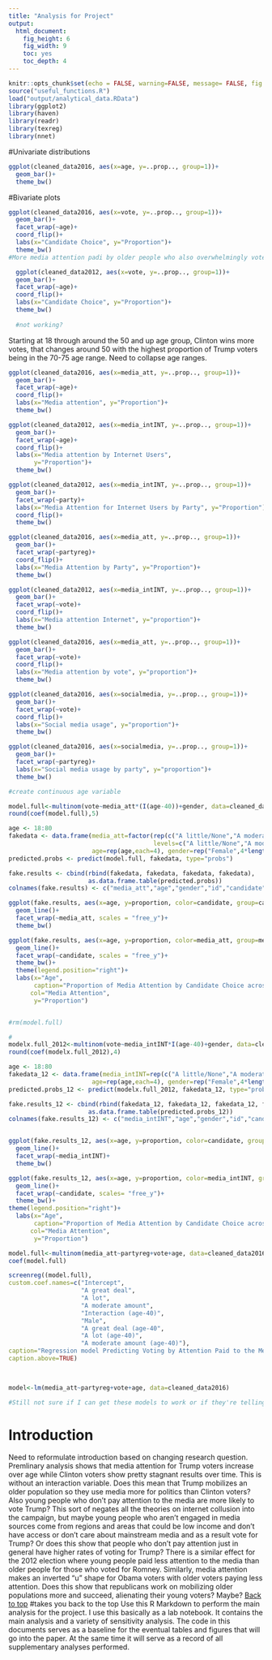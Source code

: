 ```yaml
---
title: "Analysis for Project"
output: 
  html_document: 
    fig_height: 6
    fig_width: 9
    toc: yes
    toc_depth: 4
---
```


```r
knitr::opts_chunk$set(echo = FALSE, warning=FALSE, message= FALSE, fig.align = "center")
source("useful_functions.R")
load("output/analytical_data.RData")
library(ggplot2)
library(haven)
library(readr)
library(texreg)
library(nnet)
```

#Univariate distributions
```r
ggplot(cleaned_data2016, aes(x=age, y=..prop.., group=1))+
  geom_bar()+
  theme_bw()
```

#Bivariate plots
```r
ggplot(cleaned_data2016, aes(x=vote, y=..prop.., group=1))+
  geom_bar()+
  facet_wrap(~age)+
  coord_flip()+
  labs(x="Candidate Choice", y="Proportion")+
  theme_bw()
#More media attention padi by older people who also overwhelmingly vote for trump
```

```r
  ggplot(cleaned_data2012, aes(x=vote, y=..prop.., group=1))+
  geom_bar()+
  facet_wrap(~age)+
  coord_flip()+
  labs(x="Candidate Choice", y="Proportion")+
  theme_bw()
  
  #not working?
```

Starting at 18 through around the 50 and up age group, Clinton wins more votes, that changes around 50 with the highest proportion of Trump voters being in the 70-75 age range. 
Need to collapse age ranges.

```r

ggplot(cleaned_data2016, aes(x=media_att, y=..prop.., group=1))+
  geom_bar()+
  facet_wrap(~age)+
  coord_flip()+
  labs(x="Media attention", y="Proportion")+
  theme_bw()
```
  
```r
ggplot(cleaned_data2012, aes(x=media_intINT, y=..prop.., group=1))+
  geom_bar()+
  facet_wrap(~age)+
  coord_flip()+
  labs(x="Media attention by Internet Users", 
       y="Proportion")+
  theme_bw()
```


```r
ggplot(cleaned_data2012, aes(x=media_intINT, y=..prop.., group=1))+
  geom_bar()+
  facet_wrap(~party)+
  labs(x="Media Attention for Internet Users by Party", y="Proportion")+
  coord_flip()+
  theme_bw()
```

```r
ggplot(cleaned_data2016, aes(x=media_att, y=..prop.., group=1))+
  geom_bar()+
  facet_wrap(~partyreg)+
  coord_flip()+
  labs(x="Media Attention by Party", y="Proportion")+
  theme_bw()
```


```r
ggplot(cleaned_data2012, aes(x=media_intINT, y=..prop.., group=1))+
  geom_bar()+
  facet_wrap(~vote)+
  coord_flip()+
  labs(x="Media attention Internet", y="proportion")+
  theme_bw()
```

```r
ggplot(cleaned_data2016, aes(x=media_att, y=..prop.., group=1))+
  geom_bar()+
  facet_wrap(~vote)+
  coord_flip()+
  labs(x="Media attention by vote", y="proportion")+
  theme_bw()
```

```r
ggplot(cleaned_data2016, aes(x=socialmedia, y=..prop.., group=1))+
  geom_bar()+
  facet_wrap(~vote)+
  coord_flip()+
  labs(x="Social media usage", y="proportion")+
  theme_bw()
```

```r
ggplot(cleaned_data2016, aes(x=socialmedia, y=..prop.., group=1))+
  geom_bar()+
  facet_wrap(~partyreg)+
  labs(x="Social media usage by party", y="proportion")+
  theme_bw()

```

```r
#create continuous age variable

model.full<-multinom(vote~media_att*(I(age-40))+gender, data=cleaned_data2016)
round(coef(model.full),5)

age <- 18:80
fakedata <- data.frame(media_att=factor(rep(c("A little/None","A moderate amount","A lot","A great deal"), length(age)),
                                        levels=c("A little/None","A moderate amount","A lot","A great deal")),
                       age=rep(age,each=4), gender=rep("Female",4*length(age)))
predicted.probs <- predict(model.full, fakedata, type="probs")

fake.results <- cbind(rbind(fakedata, fakedata, fakedata, fakedata),
                      as.data.frame.table(predicted.probs))
colnames(fake.results) <- c("media_att","age","gender","id","candidate","proportion")

ggplot(fake.results, aes(x=age, y=proportion, color=candidate, group=candidate))+
  geom_line()+
  facet_wrap(~media_att, scales = "free_y")+
  theme_bw()

ggplot(fake.results, aes(x=age, y=proportion, color=media_att, group=media_att))+
  geom_line()+
  facet_wrap(~candidate, scales = "free_y")+
  theme_bw()+
  theme(legend.position="right")+
  labs(x="Age",
       caption="Proportion of Media Attention by Candidate Choice across Age", 
      col="Media Attention",
       y="Proportion")


#rm(model.full)
```



```r

#
modelx.full_2012<-multinom(vote~media_intINT*I(age-40)+gender, data=cleaned_data2012)
round(coef(modelx.full_2012),4)

age <- 18:80
fakedata_12 <- data.frame(media_intINT=rep(c("A little/None","A moderate amount","A lot","A great deal"), length(age)),
                       age=rep(age,each=4), gender=rep("Female",4*length(age)))
predicted.probs_12 <- predict(modelx.full_2012, fakedata_12, type="probs")

fake.results_12 <- cbind(rbind(fakedata_12, fakedata_12, fakedata_12, fakedata_12),
                      as.data.frame.table(predicted.probs_12))
colnames(fake.results_12) <- c("media_intINT","age","gender","id","candidate","proportion")


ggplot(fake.results_12, aes(x=age, y=proportion, color=candidate, group=candidate))+
  geom_line()+
  facet_wrap(~media_intINT)+
  theme_bw()

ggplot(fake.results_12, aes(x=age, y=proportion, color=media_intINT, group=media_intINT))+
  geom_line()+
  facet_wrap(~candidate, scales= "free_y")+
  theme_bw()+
theme(legend.position="right")+
  labs(x="Age",
       caption="Proportion of Media Attention by Candidate Choice across Age", 
      col="Media Attention",
       y="Proportion")


```

```r

model.full<-multinom(media_att~partyreg+vote+age, data=cleaned_data2016)
coef(model.full)

screenreg((model.full), 
custom.coef.names=c("Intercept", 
                    "A great deal",
                    "A lot",
                    "A moderate amount", 
                    "Interaction (age-40)", 
                    "Male", 
                    "A great deal (age-40", 
                    "A lot (age-40)", 
                    "A moderate amount (age-40)"), 
caption="Regression model Predicting Voting by Attention Paid to the Media and Age", 
caption.above=TRUE)
 


model<-lm(media_att~partyreg+vote+age, data=cleaned_data2016)

#Still not sure if I can get these models to work or if they're telling me anything useful for my project 

```


# Introduction

Need to reformulate introduction based on changing research question. 
Premlinary analysis shows that media attention for Trump voters increase over age while Clinton voters show pretty stagnant results over time. This is without an interaction variable. Does this mean that Trump mobilizes an older population so they use media more for politics than Clinton voters? Also young people who don't pay attention to the media are more likely to vote Trump? This sort of negates all the theories on internet collusion into the campaign, but maybe young people who aren't engaged in media sources come from regions and areas that could be low income and don't have access or don't care about mainstream media and as a result vote for Trump? Or does this show that people who don't pay attention just in general have higher rates of voting for Trump? There is a similar effect for the 2012 election where young people paid less attention to the media than older people for those who voted for Romney. Similarly, media attention makes an inverted "u" shape for Obama voters with older voters paying less attention. Does this show that republicans work on mobilizing older populations more and succeed, alienating their young voters? Maybe? 
<a href="#top">Back to top</a>
#takes you back to the top
Use this R Markdown to perform the main analysis for the project. I use this basically as a lab notebook. It contains the main analysis and a variety of sensitivity analysis. The code in this documents serves as a baseline for the eventual tables and figures that will go into the paper. At the same time it will serve as a record of all supplementary analyses performed. 